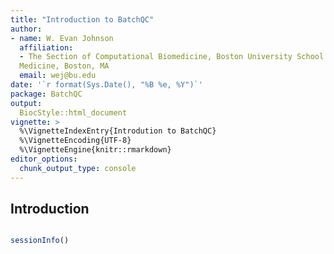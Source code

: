 ```yaml
---
title: "Introduction to BatchQC"
author: 
- name: W. Evan Johnson
  affiliation:
  - The Section of Computational Biomedicine, Boston University School of 
  Medicine, Boston, MA
  email: wej@bu.edu
date: '`r format(Sys.Date(), "%B %e, %Y")`'
package: BatchQC
output: 
  BiocStyle::html_document
vignette: >
  %\VignetteIndexEntry{Introdution to BatchQC}
  %\VignetteEncoding{UTF-8}
  %\VignetteEngine{knitr::rmarkdown}
editor_options: 
  chunk_output_type: console
---
```


## Introduction

```R


```

```r
sessionInfo()
```
